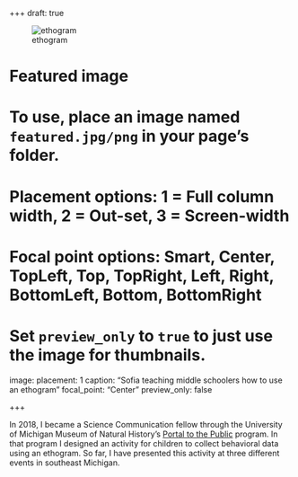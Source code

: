 +++
draft: true

![ethogram](/img/posts/ethogram.jpeg)


# Featured image
# To use, place an image named `featured.jpg/png` in your page's folder.
# Placement options: 1 = Full column width, 2 = Out-set, 3 = Screen-width
# Focal point options: Smart, Center, TopLeft, Top, TopRight, Left, Right, BottomLeft, Bottom, BottomRight
# Set `preview_only` to `true` to just use the image for thumbnails.
image:
  placement: 1
  caption: "Sofia teaching middle schoolers how to use an ethogram"
  focal_point: "Center"
  preview_only: false

+++


In 2018, I became a Science Communication fellow through the University of Michigan Museum of Natural History's <a href="https://lsa.umich.edu/ummnh/u-m-community/u-m-faculty/science-communication-fellows.html" target="_blank">Portal to the Public</a> program. In that program I designed an activity for children to collect behavioral data using an ethogram. So far, I have presented this activity at three different events in southeast Michigan. 




